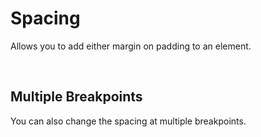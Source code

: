 
<Meta of={stories} />

# Spacing

Allows you to add either margin on padding to an element.

<Canvas name="Standard" of={stories.Standard} />
<Controls of={stories.Standard} />

<br />

## Multiple Breakpoints

You can also change the spacing at multiple breakpoints.

<Canvas name="Multiple" of={stories.Multiple} />
